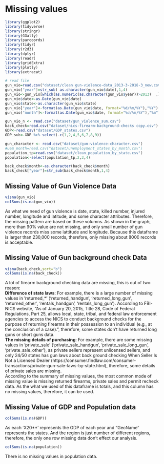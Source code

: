 # Missing values

```r
library(ggplot2)
library(tidyverse)
library(stringr)
library(GGally)
library(parcoords)
library(tidyr)
library(r2d3)
library(dplyr)
library(readr)
library(gridExtra)
library(plotly)
library(extracat)
```

```r
# read file
gun_vio=read.csv("dataset/clean gun-violence-data_2013-3-2018-3_new.csv")
gun_vio["year"]=str_sub( as.character(gun_vio$date),1,4)
gun_vio<-gun_vio[which(as.numeric(as.character(gun_vio$year))>2013)  ,]
gun_vio$date<-as.Date(gun_vio$date)
gun_vio$state<-as.character(gun_vio$state)
gun_vio["year"]<-format(as.Date(gun_vio$date, format="%d/%m/%Y"),"%Y")
gun_vio["month"]<-format(as.Date(gun_vio$date, format="%d/%m/%Y"),"%m")

gun_vio_n <- read.csv("dataset/gun_violence_sum.csv")
back_check=read.csv("dataset/nics-firearm-background-checks copy.csv")
GDP<-read.csv("dataset/GDP_states.csv")
GDP_sub<-GDP %>% select(-c(1,2,4,5,6,7,8,9))

gun_character <- read.csv("dataset/gun-violence-character.csv")
#uem_month=read.csv("dataset/unemployment_states_by_month.csv")
population_tp=read.csv("dataset/clean_population_by_state.csv")
population<-select(population_tp,2,3,4)

back_check$month<-as.character(back_check$month)
back_check["year"]=str_sub(back_check$month,1,4)
```


## Missing Value of Gun Violence Data  
```r
visna(gun_vio)
colSums(is.na(gun_vio))
```
As what we need of gun violence is date, state, killed number, injured number, longitude and latitude, and some character attributes. Therefore, the missing pattern are based on these volumns. As shown in the graph, more than 90% value are not missing, and only small number of gun violence records miss some lattitude and longitude. Because this dataframe is larger than 230,000 records, therefore, only missing about 8000 records is acceptable.  

## Missing Value of Gun background check Data  
```r
visna(back_check,sort="b")
colSums(is.na(back_check))
```

A lot of firearm background checking data are missing, this is out of two reason:  
**Difference of state laws**: For example, there is a large number of missing values in 'returned_*' ('returned_handgun', 'returned_long_gun', 'returned_other', 'rentals_handgun', 'rentals_long_gun'). According to FBI-NICS website, "As of January 20, 2015, Title 28, Code of Federal Regulations, Part 25, allows local, state, tribal, and federal law enforcement agencies to access the NICS to conduct background checks for the purpose of returning firearms in their possession to an individual (e.g., at the conclusion of a case). ", therefore, some states don't have returned long guns or short guns data.  
**The missing details of purchasing**: For example, there are some missing values in 'private_sale' ('private_sale_handgun', 'private_sale_long_gun', 'private_sale_other'), as private sellers represent unlicensed sellers, and only 24/50 states has gun laws about back ground checking When Seller Is Not a Licensed Dealer (https://consumer.findlaw.com/consumer-transactions/private-gun-sale-laws-by-state.html), therefore, some details of private sales are missing.  
According to the summary of missing values, the most common mode of missing value is missing returned firearms, private sales and permit recheck data. As the what we used of this dataframe is totals, and this column has no missing values, therefore, it can be used.  

## Missing Value of GDP and Population data  
```r
colSums(is.na(GDP))
```
As each 'X20**' represents the GDP of each year and "GeoName" represents the states. And the region is just number of different regions, therefore, the only one row missing data don't effect our analysis.  

```r
colSums(is.na(population))
```
There is no missing values in population data.  
